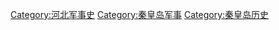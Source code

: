 [[Category:河北军事史|Category:河北军事史]]
[[Category:秦皇岛军事|Category:秦皇岛军事]]
[[Category:秦皇岛历史|Category:秦皇岛历史]]